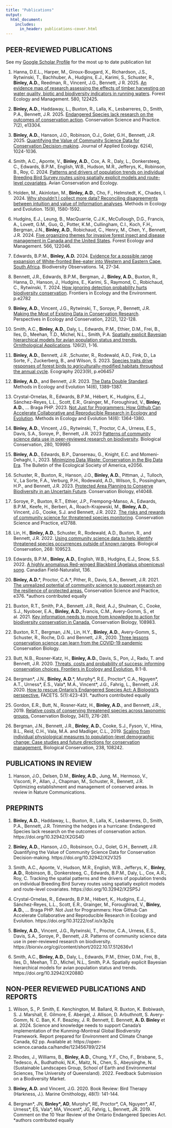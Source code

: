 ```yaml
---
title: "Publications"
output:
  html_document:
    includes:
      in_header: publications-cover.html
---
```


## PEER-REVIEWED PUBLICATIONS

See my [Google Scholar Profile](https://scholar.google.ca/citations?user=CrX15nAAAAAJ&hl=en) for the most up to date publication list  

1. Hanna, D.E.L., Harper, M., Giroux-Bougard, X., Richardson, J.S., Rytwinski, T., Bachhuber, A., Hudgins, E.J., Karimi, S., Schuster, R., **Binley, A.D.**, Reedman, R., Vincent, J.G., Bennett, J R. 2025. [An evidence map of research assessing the effects of timber harvesting on water quality, biotic and biodiversity indicators in running waters](https://doi.org/10.1016/j.foreco.2024.122425). Forest Ecology and Management. 580, 122425.

25. **Binley, A.D.**, Haddaway, L., Buxton, R., Lalla, K., Lesbarreres, D., Smith, P.A., Bennett, J.R. 2025. [Endangered Species lack research on the outcomes of conservation action](https://doi.org/10.1111/csp2.13304). Conservation Science and Practice. 7(2), e13304.

24. **Binley, A.D.**, Hanson, J.O., Robinson, O.J., Golet, G.H., Bennett, J.R. 2025. [Quantifying the Value of Community Science Data for Conservation Decision-making](https://doi.org/10.1111/1365-2664.14863). Journal of Applied Ecology. 62(4), 1024-1036.

23. Smith, A.C., Aponte, V., **Binley, A.D.**, Cox, A. R., Daly, L., Donkersteeg, C., Edwards, B.P.M., English, W.B., Hudson, M.R., Jefferys, K., Robinson, B., Roy, C. 2024. [Patterns and drivers of population trends on individual Breeding Bird Survey routes using spatially explicit models and route-level covariates](https://doi.org/10.5751/ACE-02736-190223). Avian Conservation and Ecology. 

22. Holden, M., Akinlotan, M., **Binley, A.D.**, Cho, F., Helmstedt, K., Chades, I. 2024. [Why shouldn't I collect more data? Reconciling disagreements between intuition and value of Information analyses](https://doi.org/10.1111/2041-210X.14391). Methods in Ecology and Evolution. 15(9), 1580-1592.

21. Hudgins, E.J., Leung, B., MacQuarrie, C.J.K., McCullough, D.G., Francis, A., Lovett, G.M., Guo, Q., Potter, K.M., Cullingham, C.I., Koch, F.H., Bergman, J.N., **Binley, A.D.**, Robichaud, C., Henry, M., Chen, Y., Bennett, J.R. 2024. [Five organizing themes for invasive forest insect and disease management in Canada and the United States](https://doi.org/10.1016/j.foreco.2024.122046). Forest Ecology and Management. 566, 122046.

20. Edwards, B.P.M., **Binley, A.D.** 2024. [Evidence for a possible range expansion of White-fronted Bee-eater into Western and Eastern Cape, South Africa](https://doi.org/10.15641/bo.1375). Biodiversity Observations. 14, 27-34. 

19. Bennett, J.R., Edwards, B.P.M., Bergman, J., **Binley, A.D.**, Buxton, R., Hanna, D., Hanson, J., Hudgins, E., Karimi, S., Raymond, C., Robichaud, C., Rytwinski, T. 2024. [How ignoring detection probability hurts biodiversity conservation](https://doi.org/10.1002/fee.2782). Frontiers in Ecology and the Environment. p.e2782

18. **Binley, A.D.**, Vincent, J.G., Rytwinski, T., Soroye, P., Bennett, J.R. [Making the Most of Existing Data in Conservation Research](https://doi.org/10.1016/j.pecon.2023.11.004). Perspectives in Ecology and Conservation, 22(2), 122-128.     

17. Smith, A.C., **Binley, A.D.**, Daly, L., Edwards, P.M., Ethier, D.M., Frei, B., Iles, D., Meehan, T.D., Michel, N.L., Smith, P.A. [Spatially explicit Bayesian hierarchical models for avian population status and trends. Ornithological Applications](https://doi.org/10.1093/ornithapp/duad056). 126(2), 1-16. 

16. **Binley, A.D.**, Bennett, J.R. ,Schuster, R., Rodewald, A.D., Fink, D., La Sorte, F., Zuckerberg, B., and Wilson, S. 2023. [Species traits drive responses of forest birds to agriculturally-modified habitats throughout the annual cycle](https://doi.org/10.1111/ecog.06457). Ecography 2023(9), p.e06457   

15. **Binley, A.D.**, and Bennett, J.R. 2023. [The Data Double Standard](https://doi.org/10.1111/2041-210X.14110). Methods in Ecology and Evolution 14(6), 1389-1387.

14. Crystal-Ornelas, R., Edwards, B.P.M., Hébert, K., Hudgins, E.J., Sánchez-Reyes, L.L., Scott, E.R., Grainger, M., Foroughirad, V., **Binley, A.D.**, … Braga PHP. 2023. [Not Just for Programmers: How Github Can Accelerate Collaborative and Reproducible Research in Ecology and Evolution](https://doi.org/10.31222/osf.io/x3p2q). Methods in Ecology and Evolution 14(6): 1364-1380.   

13. **Binley, A.D.**, Vincent, J.G., Rytwinski, T., Proctor, C.A., Urness, E.S., Davis, S.A., Soroye, P., Bennett, J.R. 2023 [Patterns of community science data use in peer-reviewed research on biodiversity](https://doi.org/10.1016/j.biocon.2023). Biological Conservation, 280, 109985   

12. **Binley, A.D.**, Edwards, B.P., Dansereau, G., Knight, E.C. and Momeni-Dehaghi, I., 2023. [Minimizing Data Waste: Conservation in the Big Data Era](https://doi.org/10.1002/bes2.2056). The Bulletin of the Ecological Society of America, e2056. 

11. Schuster, R., Buxton, R., Hanson, J.O., **Binley, A.D.**, Pittman, J., Tulloch, V., La Sorte, F.A., Verburg, P.H., Rodewald, A.D., Wilson, S., Possingham, H.P., and Bennett, J.R. 2023. [Protected Area Planning to Conserve Biodiversity in an Uncertain Future](https://doi.org/10.1111/cobi.14048). Conservation Biology, e14048. 
10. Soroye, P., Buxton, R.T., Ethier, J.P., Frempong-Manso, A., Edwards, B.P.M., Keefe, H., Berberi, A., Roach-Krajewski, M., **Binley, A.D.**, Vincent, J.G., Cooke, S.J. and Bennett, J.R. 2022. [The risks and rewards of community science for threatened species monitoring](https://doi.org/10.1111/csp2.12788). Conservation Science and Practice, e12788.

9. Lin, H., **Binley, A.D.**, Schuster, R., Rodewald, A.D., Buxton, R., and Bennett, J.R. 2022. [Using community science data to help identify threatened species occurrences outside of known ranges](https://doi.org/10.1016/j.biocon.2022.109523). Biological Conservation, 268: 109523. 

8. Edwards, B.P.M., **Binley, A.D.**, English, W.B., Hudgins, E.J., Snow, S.S. 2022. [A highly anomalous Red-winged Blackbird (Agelaius phoeniceus) song](https://doi.org/10.22621/cfn.v136i1.2877). Canadian Field-Naturalist, 136.

7. **Binley, A.D.**\*, Proctor, C.A.\*, Pither, R., Davis, S.A., Bennett, J.R. 2021. [The unrealized potential of community science to support research on the resilience of protected areas.](https://doi.org/10.1111/csp2.376) Conservation Science and Practice, e376. \*authors contributed equally

6. Buxton, R.T., Smith, P.A., Bennett, J.R., Reid, A.J., Shulman, C., Cooke, S.J., Nyoboer, E.A., **Binley, A.D.**, Francis, C.M., Avery-Gomm, S., et al. 2021. [Key information needs to move from knowledge to action for biodiversity conservation in Canada.](https://doi.org/10.1016/j.biocon.2021.108983) Conservation Biology, 108983.

5. Buxton, R.T., Bergman, J.N., Lin, H.Y., **Binley, A.D.**, Avery-Gomm, S., Schuster, R., Roche, D.G. and Bennett, J.R., 2020. [Three lessons conservation science can learn from the COVID-19 pandemic](10.1111/cobi.13652 ) Conservation Biology.

4. Butt, N.B., Rosner-Katz, H., **Binley, A.D.**, Davis, S., Pon, J., Radu, T. and Bennett, J.R. 2020. [Threats, costs and probability of success: informing conservation choices. Frontiers in Ecology and Evolution.](https://doi.org/10.3389/fevo.2020.00223) 8:1-8. 

3. Bergman\*, J.N., **Binley, A.D.**\*, Murphy\*, R.E., Proctor\*, C.A., Nguyen\*, A.T., Urness\*, E.S., Vala\*, M.A., Vincent\*, J.G., Fahrig, L., Bennett, J.R. 2020. [How to rescue Ontario’s Endangered Species Act: A Biologist’s perspective.](https://doi.org/10.1139/facets-2019-0050) FACETS. 5(1):423-431.
\*authors contributed equally

2. Gordon, E.R., Butt, N., Rosner-Katz, H., **Binley, A.D.**, and Bennett, J.R., 2019. [Relative costs of conserving threatened species across taxonomic groups.](https://doi.org/10.1111/cobi.13382) Conservation Biology, 34(1), 276-281.

1. Bergman, J.N., Bennett, J.R., **Binley, A.D.**, Cooke, S.J., Fyson, V., Hlina, B.L., Reid, C.H., Vala, M.A. and Madliger, C.L., 2019. [Scaling from individual physiological measures to population-level demographic change: Case studies and future directions for conservation management.](https://doi.org/10.1016/j.biocon.2019.108242) Biological Conservation, 238, 108242.


## PUBLICATIONS IN REVIEW

1. Hanson, J.O., Delsen, D.M., **Binley, A.D.**, Jung, M., Hermoso, V., Visconti, P., Allan, J., Chapman, M., Schuster, R., Bennett, J.R. Optimizing establishment and management of conserved areas. In review in Nature Communications.


## PREPRINTS

1. **Binley, A.D.**, Haddaway, L., Buxton, R., Lalla, K., Lesbarreres, D., Smith, P.A., Bennett, J.R. Trimming the hedges in a hurricane: Endangered Species lack research on the outcomes of conservation action. https://doi.org/10.32942/X2GS4D

5. **Binley, A.D.**, Hanson, J.O., Robsinson, O.J., Golet, G.H., Bennett, J.R. Quantifying the Value of Community Science Data for Conservation Decision-making. https://doi.org/10.32942/X2V325

4. Smith, A.C., Aponte, V., Hudson, M.R., English, W.B., Jefferys, K., **Binley, A.D.**, Robinson, B., Donkersteeg, C., Edwards, B.P.M., Daly, L., Cox, A.R., Roy, C. Tracking the spatial patterns and the drivers of population trends on individual Breeding Bird Survey routes using spatially explicit models and route-level covariates. https://doi.org/10.32942/X2SP5J

3. Crystal-Ornelas, R., Edwards, B.P.M., Hébert, K., Hudgins, E.J., Sánchez-Reyes, L.L., Scott, E.R., Grainger, M., Foroughirad, V., **Binley, A.D.**, … Braga PHP. Not Just for Programmers: How Github Can Accelerate Collaborative and Reproducible Research in Ecology and Evolution. https://doi.org/10.31222/osf.io/x3p2q

2. **Binley, A.D.**, Vincent, J.G., Rytwinski, T., Proctor, C.A., Urness, E.S., Davis, S.A., Soroye, P., Bennett, J.R. Patterns of community science data use in peer-reviewed research on biodiversity.  https://biorxiv.org/cgi/content/short/2022.10.17.512636v1 

1. Smith, A.C., **Binley, A.D.**, Daly, L., Edwards, P.M., Ethier, D.M., Frei, B., Iles, D., Meehan, T.D., Michel, N.L., Smith, P.A. Spatially explicit Bayesian hierarchical models for avian population status and trends. https://doi.org/10.32942/X2088D 



## NON-PEER REVIEWED PUBLICATIONS AND REPORTS

1. Wilson, S., P. Smith, E. Kenchington, M. Ballard, R. Buxton, K. Bobiwash, S. J. Marshall, E. Gilmore, É. Abergel, J. Allison, D. Arbuthnott, S. Avery-Gomm, N. C. Ban, K. F. Beazley, J. R. Bennett, E. Bennett, **A. D. Binley** et al. 2024. Science and knowledge needs to support Canada’s implementation of the Kunming-Montreal Global Biodiversity Framework.  Report prepared for Environment and Climate Change Canada, 62 pp.  Available at: https://open-science.canada.ca/handle/123456789/2214

3. Rhodes, J., Williams, B., **Binley, A.D.**, Chung, Y.F., Cho, F., Brisbane, S., Tedesco, A., Budhathoki, N.K., Maitz, N., Chen, S., Abeysinghe, N. (Sustainable Landscapes Group, School of Earth and Environmental Sciences, The University of Queensland). 2022. Feedback Submission on a Biodiversity Market.

2. **Binley, A.D.** and Vincent, J.G. 2020. Book Review: Bird Therapy (Harkness, J.). Marine Ornithology, 48(1): 141-144.

1. Bergman\*, JN, **Binley\*, AD**, Murphy\*, RE, Proctor\*, CA, Nguyen\*, AT, Urness\*, ES, Vala\*, MA, Vincent\*, JG, Fahrig, L, Bennett, JR. 2019. Comment on the 10 Year Review of the Ontario Endangered Species Act. \*authors contributed equally